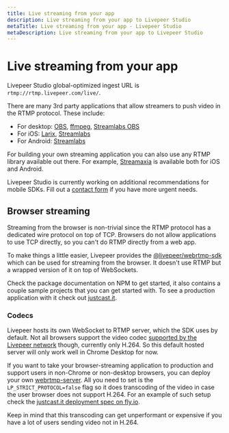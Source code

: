 ```yaml
---
title: Live streaming from your app
description: Live streaming from your app to Livepeer Studio
metaTitle: Live streaming from your app - Livepeer Studio
metaDescription: Live streaming from your app to Livepeer Studio
---
```


# Live streaming from your app

Livepeer Studio global-optimized ingest URL is `rtmp://rtmp.livepeer.com/live/`.

There are many 3rd party applications that allow streamers to push video in the
RTMP protocol. These include:

- For desktop: [OBS](https://obsproject.com/), [ffmpeg](https://ffmpeg.org/),
  [Streamlabs OBS](https://streamlabs.com/)
- For iOS: [Larix](https://softvelum.com/larix/),
  [Streamlabs](https://apps.apple.com/us/app/streamlabs-live-streaming-app/id1294578643)
- For Android:
  [Streamlabs](https://play.google.com/store/apps/details?id=com.streamlabs&hl=en_US&gl=US)

For building your own streaming application you can also use any RTMP library
available out there. For example, [Streamaxia](https://www.streamaxia.com/) is
available both for iOS and Android.

Livepeer Studio is currently working on additional recommendations for mobile
SDKs. Fill out a [contact form](https://livepeer.com/contact) if you have more
urgent needs.

## Browser streaming

Streaming from the browser is non-trivial since the RTMP protocol has a
dedicated wire protocol on top of TCP. Browsers do not allow applications to use
TCP directly, so you can't do RTMP directly from a web app.

To make things a little easier, Livepeer provides the
[@livepeer/webrtmp-sdk](https://www.npmjs.com/package/@livepeer/webrtmp-sdk)
which can be used for streaming from the browser. It doesn't use RTMP but a
wrapped version of it on top of WebSockets.

Check the package documentation on NPM to get started, it also contains a couple
sample projects that you can get started with. To see a production application
with it check out [justcast.it](https://justcast.it/).

### Codecs

Livepeer hosts its own WebSocket to RTMP server, which the SDK uses by default.
Not all browsers support the video codec
[supported by the Livepeer network](https://livepeer.com/docs/guides/start-live-streaming/support-matrix)
though, currently only H.264. So this default hosted server will only work well
in Chrome Desktop for now.

If you want to take your browser-streaming application to production and support
users in non-Chrome or non-desktop browsers, you can deploy your own
[webrtmp-server](https://github.com/livepeer/webrtmp-server). All you need to
set is the `LP_STRICT_PROTOCOL=false` flag so it does transcoding of the video
in case the user browser does not support H.264. For an example of such setup
check the
[justcast.it deployment spec on fly.io](https://github.com/victorges/justcast.it/blob/9aab5648d876be13db5330c2d4806ac025281349/webrtmp/fly.toml#L17).

Keep in mind that this transcoding can get unperformant or expensive if you have
a lot of users sending video not in H.264.

